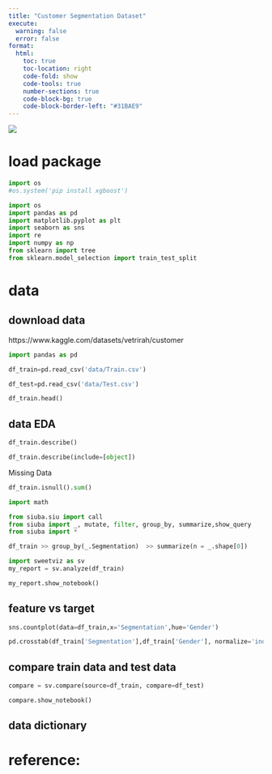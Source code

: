 ```yaml
---
title: "Customer Segmentation Dataset"
execute:
  warning: false
  error: false
format:
  html:
    toc: true
    toc-location: right
    code-fold: show
    code-tools: true
    number-sections: true
    code-block-bg: true
    code-block-border-left: "#31BAE9"
---
```


![](https://storage.googleapis.com/kaggle-datasets-images/848479/1447480/9c047f69e899ecf0c89b9e0ad15dd8bf/dataset-cover.jpg?t=2020-09-10-12-15-22)

# load package

```python
import os
#os.system('pip install xgboost')
```

```python
import os
import pandas as pd
import matplotlib.pyplot as plt
import seaborn as sns
import re
import numpy as np
from sklearn import tree
from sklearn.model_selection import train_test_split

```

# data

## download data

https://www.kaggle.com/datasets/vetrirah/customer

```python
import pandas as pd

df_train=pd.read_csv('data/Train.csv')

df_test=pd.read_csv('data/Test.csv')
```

```python
df_train.head()

```

## data EDA

```python
df_train.describe()
```

```python
df_train.describe(include=[object])
```

Missing Data

```python
df_train.isnull().sum()
```

```python
import math

from siuba.siu import call
from siuba import _, mutate, filter, group_by, summarize,show_query
from siuba import *

df_train >> group_by(_.Segmentation)  >> summarize(n = _.shape[0])

```





```python
import sweetviz as sv
my_report = sv.analyze(df_train)
```

```python
my_report.show_notebook()
```

## feature vs target

```python
sns.countplot(data=df_train,x='Segmentation',hue='Gender')
```


```python

pd.crosstab(df_train['Segmentation'],df_train['Gender'], normalize='index').plot.bar(stacked=True)
```

## compare train data and test data



```python
compare = sv.compare(source=df_train, compare=df_test)
```

```python
compare.show_notebook()
```

## data dictionary

# reference:

